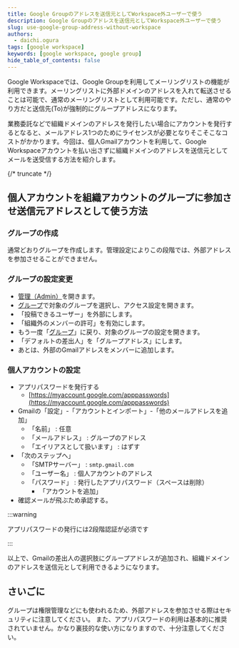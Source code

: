 ```yaml
---
title: Google Groupのアドレスを送信元としてWorkspace外ユーザーで使う
description: Google Groupのアドレスを送信元としてWorkspace外ユーザーで使う
slug: use-google-group-address-without-workspace
authors:
  - daichi.ogura
tags: [google workspace]
keywords: [google workspace, google group]
hide_table_of_contents: false
---
```

<head>
  <script type="application/ld+json">
    {JSON.stringify({
      "@graph": [
        {
          "@context": "https://schema.org/",
          "@type": "WebSite",
          name: "WeCapital技術ブログ",
          alternateName: "WeCapital技術ブログ",
          url: "https://wecapital-inc.github.io",
        },
      ],
    })}
  </script>
</head>


Google Workspaceでは、Google Groupを利用してメーリングリストの機能が利用できます。メーリングリストに外部ドメインのアドレスを入れて転送させることは可能で、通常のメーリングリストとして利用可能です。ただし、通常のやり方だと送信先(To)が強制的にグループアドレスになります。

業務委託などで組織ドメインのアドレスを発行したい場合にアカウントを発行するとなると、メールアドレス1つのためにライセンスが必要となりそこそこなコストがかかります。今回は、個人Gmailアカウントを利用して、Google Workspaceアカウントを払い出さずに組織ドメインのアドレスを送信元としてメールを送受信する方法を紹介します。

{/* truncate */}

## 個人アカウントを組織アカウントのグループに参加させ送信元アドレスとして使う方法

### グループの作成

通常どおりグループを作成します。管理設定によりこの段階では、外部アドレスを参加させることができません。

### グループの設定変更


- [管理（Admin）](https://admin.google.com/?authuser=0)を開きます。
- [グループ](https://admin.google.com/ac/groups)で対象のグループを選択し、アクセス設定を開きます。
- 「投稿できるユーザー」を外部にします。
- 「組織外のメンバーの許可」を有効にします。
- もう一度「[グループ](https://groups.google.com/)」に戻り、対象のグループの設定を開きます。
- 「デフォルトの差出人」を「グループアドレス」にします。
- あとは、外部のGmailアドレスをメンバーに追加します。

### 個人アカウントの設定

- アプリパスワードを発行する
  - [https://myaccount.google.com/apppasswords](https://myaccount.google.com/apppasswords)
- Gmailの「設定」-「アカウントとインポート」-「他のメールアドレスを追加」
	- 「名前」 :  任意
	- 「メールアドレス」 :  グループのアドレス
	- 「エイリアスとして扱います」 : はずす
- 「次のステップへ」
	- 「SMTPサーバー」 : `smtp.gmail.com`
	- 「ユーザー名」 : 個人アカウントのアドレス
	- 「パスワード」 : 発行したアプリパスワード（スペースは削除）
		- 「アカウントを追加」
- 確認メールが飛ぶため承認する。

:::warning

アプリパスワードの発行には2段階認証が必須です

:::

以上で、Gmailの差出人の選択肢にグループアドレスが追加され、組織ドメインのアドレスを送信元として利用できるようになります。

## さいごに

グループは権限管理などにも使われるため、外部アドレスを参加させる際はセキュリティに注意してください。
また、アプリパスワードの利用は基本的に推奨されていません。かなり裏技的な使い方になりますので、十分注意してください。

<JobPosting/>
